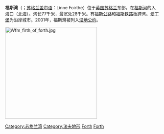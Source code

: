 {{noteTA
| G1 = Unit
| 1 = zh-cn:福斯; zh-tw:福斯; zh-hk:福士;
}}

{{Infobox body of water
| name = Firth of Forth<br/>福夫灣
| native_name = 
| native_name_lang = 
| image = The Forth bridges from the air (geograph 5835049).jpg
| alt = A view of the firth with three metal bridges across it
| caption = 橫跨福夫灣的[[福斯橋|福夫橋]]
|pushpin_map = Scotland #Scotland Fife#Scotland Falkirk#Scotland Clackmannanshire
| pushpin_map_alt = 
| pushpin_map_caption =
| image_bathymetry = 
| alt_bathymetry = 
| caption_bathymetry = 
| location = {{UK}}[[蘇格蘭|蘇格蘭]]
| coordinates = {{Coord|56.075|-3.750|region:GB_type:waterbody_source:GNS-enwiki_scale:1000000|display=inline,title}}
| type = 
| inflow = 
| ocean = 
| outflow = 
| catchment = 
| basin_countries = {{UK}}<br/>{{flag|Scotland}}
| agency = 
| designation = 
| length = 
| width = 
| area = 
| depth = 
| max-depth = 
| volume = 
| residence_time = 
| salinity = 
| shore = 
| elevation = 
| frozen = 
| islands = 
| sections = 
| islands_category = 
| trenches = 
| benches = 
| cities = 
| website = 
| reference = 
| embedded = {{Designation list
| embed = yes
| designation1 = Ramsar
| designation1_date = 2001年10月30日
| designation1_number = 1111<ref>{{Cite web|title=Firth of Forth|website=[[Ramsar_Convention|Ramsar]] Sites Information Service|url=https://rsis.ramsar.org/ris/1111|accessdate=25 April 2018}}</ref>}}
}}

'''福斯湾'''（{{lang-en|Firth of Forth}}；[[苏格兰盖尔语|苏格兰盖尔语]]：Linne Foirthe）位于[[英国|英国]][[苏格兰|苏格兰]]东部，在[[福斯河|福斯河]]的入海口（[[北海_(大西洋)|北海]]）。湾长77千米，最宽处28千米。有[[福斯公路桥|福斯公路]]和[[福斯桥|福斯铁路桥]]跨湾。[[爱丁堡|爱丁堡]]为沿岸城市。2001年，福斯灣被列入[[湿地公约|湿地公约]]。

[[File:Wfm_firth_of_forth.jpg|300px]]
<br>
{{UK-geo-stub}}
{{Authority control}}

[[Category:苏格兰湾|Category:苏格兰湾]]
[[Category:法夫地形|Category:法夫地形]]
[[Category:蘇格蘭拉姆薩公約登錄地|Forth]]
[[Category:北海水體|Forth]]